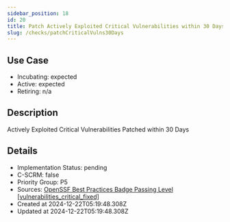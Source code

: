 ```yaml
---
sidebar_position: 18
id: 20
title: Patch Actively Exploited Critical Vulnerabilities within 30 Days
slug: /checks/patchCriticalVulns30Days
---
```


## Use Case
<!-- LEVELS:START -->
- Incubating: expected
- Active: expected
- Retiring: n/a
<!-- LEVELS:END -->

<!-- DESCRIPTION:START -->
## Description
Actively Exploited Critical Vulnerabilities Patched within 30 Days
<!-- DESCRIPTION:END -->

<!-- DETAILS:START -->
## Details
- Implementation Status: pending
- C-SCRM: false
- Priority Group: P5
- Sources: [OpenSSF Best Practices Badge Passing Level [vulnerabilities_critical_fixed]](https://www.bestpractices.dev/en/criteria#0.vulnerabilities_critical_fixed)
- Created at 2024-12-22T05:19:48.308Z
- Updated at 2024-12-22T05:19:48.308Z
<!-- DETAILS:END -->
